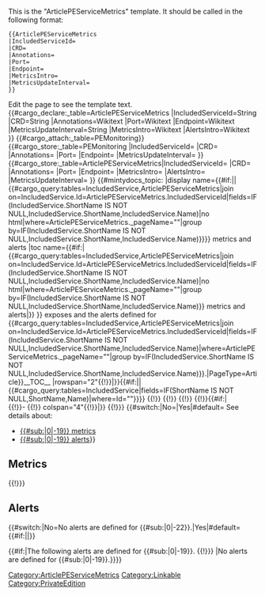 <noinclude>
This is the "ArticlePEServiceMetrics" template.
It should be called in the following format:
<pre>
{{ArticlePEServiceMetrics
|IncludedServiceId=
|CRD=
|Annotations=
|Port=
|Endpoint=
|MetricsIntro=
|MetricsUpdateInterval=
}}
</pre>
Edit the page to see the template text.
{{#cargo_declare:_table=ArticlePEServiceMetrics
|IncludedServiceId=String
|CRD=String
|Annotations=Wikitext
|Port=Wikitext
|Endpoint=Wikitext
|MetricsUpdateInterval=String
|MetricsIntro=Wikitext
|AlertsIntro=Wikitext
}}
{{#cargo_attach:_table=PEMonitoring}}
</noinclude><includeonly>[[Category:ArticlePEServiceMetrics]]
{{#cargo_store:_table=PEMonitoring
|IncludedServiceId={{{IncludedServiceId|}}}
|CRD={{{CRD|}}}
|Annotations={{{Annotations|}}}
|Port={{{Port|}}}
|Endpoint={{{Endpoint|}}}
|MetricsUpdateInterval={{{MetricsUpdateInterval|}}} }}
{{#cargo_store:_table=ArticlePEServiceMetrics|IncludedServiceId={{{IncludedServiceId|}}}
|CRD={{{CRD|}}}
|Annotations={{{Annotations|}}}
|Port={{{Port|}}}
|Endpoint={{{Endpoint|}}}
|MetricsIntro={{{MetricsIntro|}}}
|AlertsIntro={{{AlertsIntro|}}}
|MetricsUpdateInterval={{{MetricsUpdateInterval|}}} }}<!-- Set MintyDocs topic, including a switch for different treatment for Manual pages -->{{#mintydocs_topic:
|display name={{#if:{{{AltServiceDisplayName|}}}|{{{AltServiceDisplayName}}}|{{#cargo_query:tables=IncludedService,ArticlePEServiceMetrics|join on=IncludedService.Id=ArticlePEServiceMetrics.IncludedServiceId|fields=IF(IncludedService.ShortName IS NOT NULL,IncludedService.ShortName,IncludedService.Name)|no html|where=ArticlePEServiceMetrics._pageName="{{FULLPAGENAME}}"|group by=IF(IncludedService.ShortName IS NOT NULL,IncludedService.ShortName,IncludedService.Name)}}}} metrics and alerts
|toc name={{#if:{{{AltServiceDisplayName|}}}|{{#cargo_query:tables=IncludedService,ArticlePEServiceMetrics|join on=IncludedService.Id=ArticlePEServiceMetrics.IncludedServiceId|fields=IF(IncludedService.ShortName IS NOT NULL,IncludedService.ShortName,IncludedService.Name)|no html|where=ArticlePEServiceMetrics._pageName="{{FULLPAGENAME}}"|group by=IF(IncludedService.ShortName IS NOT NULL,IncludedService.ShortName,IncludedService.Name)}} metrics and alerts|}}
}}<!-- Defining the EPPO Header; all parameters need to be passed to it -->{{EPPOHead|Context=Find the metrics {{#cargo_query:tables=IncludedService,ArticlePEServiceMetrics|join on=IncludedService.Id=ArticlePEServiceMetrics.IncludedServiceId|fields=IF(IncludedService.ShortName IS NOT NULL,IncludedService.ShortName,IncludedService.Name)|where=ArticlePEServiceMetrics._pageName="{{FULLPAGENAME}}"|group by=IF(IncludedService.ShortName IS NOT NULL,IncludedService.ShortName,IncludedService.Name)}} exposes and the alerts defined for {{#cargo_query:tables=IncludedService,ArticlePEServiceMetrics|join on=IncludedService.Id=ArticlePEServiceMetrics.IncludedServiceId|fields=IF(IncludedService.ShortName IS NOT NULL,IncludedService.ShortName,IncludedService.Name)|where=ArticlePEServiceMetrics._pageName="{{FULLPAGENAME}}"|group by=IF(IncludedService.ShortName IS NOT NULL,IncludedService.ShortName,IncludedService.Name)}}.|PageType=Article}}__TOC__
{{{!}}
! '''Service'''
!'''CRD or annotations?'''
!'''Port'''
!style="width: 30%" {{!}} '''Endpoint/Selector'''
!'''Metrics update interval'''
{{!}}-
{{!}} {{#if:{{{NoCRDsOrAnnotations|}}}|rowspan="2"{{!}}|}}{{#if:{{{AltServiceDisplayName|}}}|{{{AltServiceDisplayName}}}|{{#cargo_query:tables=IncludedService|fields=IF(ShortName IS NOT NULL,ShortName,Name)|where=Id="{{{IncludedServiceId}}}"}}}}
{{!}}{{{CRD|}}}{{{Annotations|}}}
{{!}}{{{Port|}}}
{{!}}{{{Endpoint|}}}
{{!}}{{{MetricsUpdateInterval|}}}{{#if:{{{NoCRDsOrAnnotations|}}}|<br/>
{{!}}-
{{!}} colspan="4"{{!}}{{{NoCRDsOrAnnotations}}}|}}
{{!}}}
{{#switch:{{{AlertsDefined}}}|No=|Yes|#default=
See details about:
* [[{{FULLPAGENAME}}#Metrics|{{#sub:{{MINTYDOCSDISPLAYNAME}}|0|-19}} metrics]]
* [[{{FULLPAGENAME}}#Alerts|{{#sub:{{MINTYDOCSDISPLAYNAME}}|0|-19}} alerts]]}}
{{AnchorDiv|Metrics}}
==Metrics==
{{{MetricsIntro|}}}
{{{!}} class="sortable"
! '''Metric and description'''
! Metric details
! Indicator of
{{!}}-
{{{PEMetric|}}}
{{!}}}

{{AnchorDiv|Alerts}}
==Alerts==
{{#switch:{{{AlertsDefined}}}|No=No alerts are defined for {{#sub:{{MINTYDOCSMANUAL}}|0|-22}}.|Yes|#default={{#if:{{{AlertsIntro|}}}|{{{AlertsIntro}}}|}}

{{#if:{{{PEAlert|}}}|The following alerts are defined for {{#sub:{{MINTYDOCSDISPLAYNAME}}|0|-19}}.
{{{!}}
! '''Alert'''
! '''Severity'''
! '''Description'''
! '''Based on'''
! '''Threshold'''
{{{PEAlert|}}}
{{!}}}
|No alerts are defined for {{#sub:{{MINTYDOCSDISPLAYNAME}}|0|-19}}.}}}}[[Category:Linkable]]</includeonly><noinclude>[[Category:PrivateEdition]]</noinclude>
